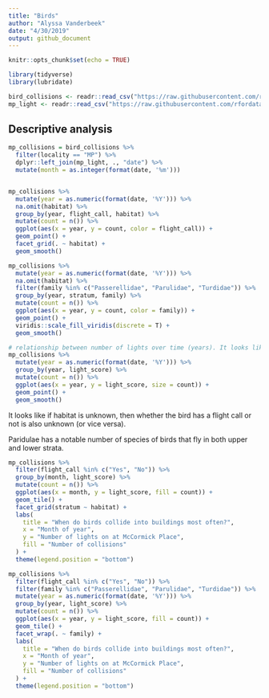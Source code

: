 ```yaml
---
title: "Birds"
author: "Alyssa Vanderbeek"
date: "4/30/2019"
output: github_document
---
```


```r
knitr::opts_chunk$set(echo = TRUE)

library(tidyverse)
library(lubridate)

bird_collisions <- readr::read_csv("https://raw.githubusercontent.com/rfordatascience/tidytuesday/master/data/2019/2019-04-30/bird_collisions.csv")
mp_light <- readr::read_csv("https://raw.githubusercontent.com/rfordatascience/tidytuesday/master/data/2019/2019-04-30/mp_light.csv")
```


## Descriptive analysis

```r
mp_collisions = bird_collisions %>%
  filter(locality == "MP") %>%
  dplyr::left_join(mp_light, ., "date") %>%
  mutate(month = as.integer(format(date, '%m')))


mp_collisions %>%
  mutate(year = as.numeric(format(date, '%Y'))) %>%
  na.omit(habitat) %>%
  group_by(year, flight_call, habitat) %>%
  mutate(count = n()) %>%
  ggplot(aes(x = year, y = count, color = flight_call)) +
  geom_point() + 
  facet_grid(. ~ habitat) + 
  geom_smooth() 

mp_collisions %>%
  mutate(year = as.numeric(format(date, '%Y'))) %>%
  na.omit(habitat) %>%
  filter(family %in% c("Passerellidae", "Parulidae", "Turdidae")) %>%
  group_by(year, stratum, family) %>%
  mutate(count = n()) %>%
  ggplot(aes(x = year, y = count, color = family)) +
  geom_point() + 
  viridis::scale_fill_viridis(discrete = T) + 
  geom_smooth()

# relationship between number of lights over time (years). It looks like the average number of lights on at McCormick Place over night decrease over time. This reflects the trend in number of collisions over the years, which also decrease, on average.
mp_collisions %>%
  mutate(year = as.numeric(format(date, '%Y'))) %>%
  group_by(year, light_score) %>%
  mutate(count = n()) %>%
  ggplot(aes(x = year, y = light_score, size = count)) +
  geom_point() + 
  geom_smooth()
```

It looks like if habitat is unknown, then whether the bird has a flight call or not is also unknown (or vice versa). 

Paridulae has a notable number of species of birds that fly in both upper and lower strata. 



```r
mp_collisions %>%
  filter(flight_call %in% c("Yes", "No")) %>%
  group_by(month, light_score) %>%
  mutate(count = n()) %>%
  ggplot(aes(x = month, y = light_score, fill = count)) + 
  geom_tile() +
  facet_grid(stratum ~ habitat) + 
  labs(
    title = "When do birds collide into buildings most often?",
    x = "Month of year",
    y = "Number of lights on at McCormick Place",
    fill = "Number of collisions"
  ) + 
  theme(legend.position = "bottom")

mp_collisions %>%
  filter(flight_call %in% c("Yes", "No")) %>%
  filter(family %in% c("Passerellidae", "Parulidae", "Turdidae")) %>%
  mutate(year = as.numeric(format(date, '%Y'))) %>%
  group_by(year, light_score) %>%
  mutate(count = n()) %>%
  ggplot(aes(x = year, y = light_score, fill = count)) + 
  geom_tile() +
  facet_wrap(. ~ family) + 
  labs(
    title = "When do birds collide into buildings most often?",
    x = "Month of year",
    y = "Number of lights on at McCormick Place",
    fill = "Number of collisions"
  ) + 
  theme(legend.position = "bottom")
```

